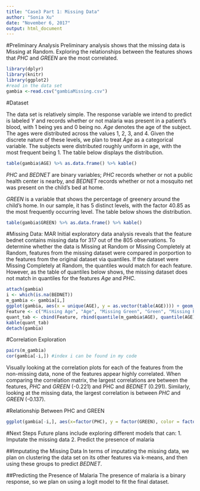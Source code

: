 ```yaml
---
title: "Case3 Part 1: Missing Data"
author: "Sonia Xu"
date: "November 6, 2017"
output: html_document
---
```


<!-- The data come from a study of malaria prevalence in Gambia. Each observation corresponds to one child who has been tested for the presence of malaria. The response Y is an indicator of whether malaria parasites were found in a blood sample from the child. The predictors are

AGE: age of the child, in years
BEDNET: indicator of whether the child has a net over his or her bed (1 = yes)
GREEN: a measure of how much greenery is around the child's village, derived from satellite images (units are arbitrary)
PHC: indicator for the presence of a public health clinic in the child's village (1 = yes)-->

#Preliminary Analysis
Preliminary analysis shows that the missing data is Missing at Random. Exploring the relationships between the features shows that $PHC$ and $GREEN$ are the most correlated. 
```r
library(dplyr)
library(knitr)
library(ggplot2)
#read in the data set
gambia <-read.csv("gambiaMissing.csv")
```
#Dataset

The data set is relatively simple. The response variable we intend to predict is labeled $Y$ and records whether or not malaria was present in a patient's blood, with 1 being yes and 0 being no. $Age$ denotes the age of the subject. The ages were distributed across the values 1, 2, 3, and 4. Given the discrete nature of these levels, we plan to treat $Age$ as a categorical variable. The subjects were distributed roughly uniform in age, with the most frequent being 1. The table below displays the distribution.
```r
table(gambia$AGE) %>% as.data.frame() %>% kable()
```


$PHC$ and $BEDNET$ are binary variables; $PHC$ records whether or not a public health center is nearby, and $BEDNET$ records whether or not a mosquito net was present on the child's bed at home. 

$GREEN$ is a variable that shows the percentage of greenery around the child's home. In our sample, it has 5 distinct levels, with the factor 40.85 as the most frequently occurring level. The table below shows the distribution.

```r
table(gambia$GREEN) %>% as.data.frame() %>% kable()
```

#Missing Data: MAR
Initial exploratory data analysis reveals that the feature bednet contains missing data for 317 out of the 805 observations. To determine whether the data is Missing at Random or Missing Completely at Random, features from the missing dataset were compared in porportion to the features from the original dataset via quantiles. If the dataset were Missing Completely at Random, the quantiles would match for each feature. However, as the table of quantiles below shows, the missing dataset does not match in quantiles for the features $Age$ and $PHC$.

```r
attach(gambia)
i <- which(is.na(BEDNET))
m_gambia <- gambia[i,]
ggplot(gambia, aes(x = unique(AGE), y = as.vector(table(AGE)))) + geom_line()
Feature <- c("Missing Age", "Age", "Missing Green", "Green", "Missing PHC", "PHC")
quant_tab <- cbind(Feature, rbind(quantile(m_gambia$AGE), quantile(AGE), quantile(m_gambia$GREEN), quantile(GREEN), quantile(m_gambia$PHC), quantile(PHC)))
kable(quant_tab)
detach(gambia)
```

#Correlation Exploration
```r
pairs(m_gambia)
cor(gambia[-i,]) #index i can be found in my code
```
Visually looking at the correlation plots for each of the features from the non-missing data, none of the features appear highly correlated. When comparing the correlation matrix, the largest correlations are between the features, $PHC$ and $GREEN$ (-0.221) and PHC and $BEDNET$ (0.291). Similarly, looking at the missing data, the largest correlation is between $PHC$ and $GREEN$ (-0.137).   

#Relationship Between PHC and GREEN
```r
ggplot(gambia[-i,], aes(x=factor(PHC), y = factor(GREEN), color = factor(GREEN), size = 5)) + geom_point() + ggtitle("PHC ")
```

#Next Steps
Future plans include exploring different models that can: 
1. Imputate the missing data
2. Predict the presence of malaria   

##Imputating the Missing Data
In terms of imputating the missing data, we plan on clustering the data set on its other features via k-means, and then using these groups to predict $BEDNET$.

##Predicting the Presence of Malaria
The presence of malaria is a binary response, so we plan on using a logit model to fit the final dataset.   